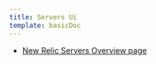 ```yaml
---
title: Servers Ui
template: basicDoc
---
```


* [New Relic Servers Overview page](/docs/servers/servers-pages/servers-ui/new-relic-servers-overview-page)
